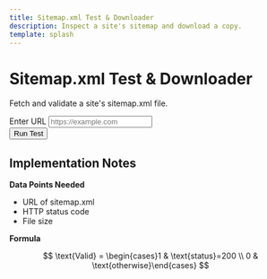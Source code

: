 ```yaml
---
title: Sitemap.xml Test & Downloader
description: Inspect a site's sitemap and download a copy.
template: splash
---
```


<div id="sitemap-root" class="container my-4">
  <div class="row justify-content-center">
    <div class="col-lg-8">
      <div class="text-center mb-4">
        <h1>Sitemap.xml Test &amp; Downloader</h1>
        <p>Fetch and validate a site's sitemap.xml file.</p>
      </div>
      <form id="sitemap-form" class="row gy-2 gx-3 align-items-end mb-3">
        <div class="col-md-8">
          <label for="sitemap-url" class="form-label">Enter URL</label>
          <input type="url" id="sitemap-url" name="url" placeholder="https://example.com" class="form-control" />
        </div>
        <div class="col-auto">
          <button type="submit" class="btn btn-primary mt-3">Run Test</button>
        </div>
      </form>
      <div id="sitemap-results"></div>
    </div>
  </div>
</div>

<script type="module" src="/js/sitemap-xml-downloader.js" defer></script>

## Implementation Notes

**Data Points Needed**

- URL of sitemap.xml
- HTTP status code
- File size

**Formula**

$$
\text{Valid} = \begin{cases}1 & \text{status}=200 \\ 0 & \text{otherwise}\end{cases}
$$
